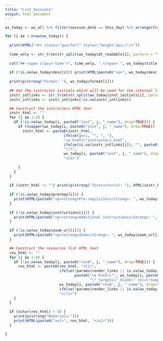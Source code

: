 ```yaml
---
title: "List_Sessions"
output: html_document
---
```


```r
ws_today <- ws_all %>% filter(session_date == this_day) %>% arrange(track_dtsort, track_nameonly, wkshp_dtsort)

for (i in 1:nrow(ws_today)) {
  
  print(HTML("<hr class=\"quarter\" style=\"height:2px;\"/>"))
  
  time_only <- str_trim(str_split(ws_today$dt_readable[i], pattern = "\\|")[[1]][2])
  
  cat("## <span class='time'>", time_only, ".</span> ", ws_today$title[i], "\n", sep="")
  
  if (!is.na(ws_today$desc[i])) print(HTML(paste0("<p>", ws_today$desc[i], "</p>")))
  
  print(p(strong("Format: "), ws_today$format[i]))
  
  ## Get the instructor initials which will be used for the internal links
  instr_intlinks <- str_trim(str_split(ws_today$inst_initials[i], pattern = ",")[[1]])
  instr_intlinks <- instr_intlinks[!is.na(instr_intlinks)]

  ## Construct the instructors HTML text
  instr_html <- ""
  for (j in 1:3) {
    if (!is.na(ws_today[i, paste0("inst", j, "_name"), drop=TRUE])) {
      if (toupper(ws_today[i, paste0("inst", j, "_name"), drop=TRUE]) != "NA") {
        instr_html <- paste0(instr_html, 
                           ifelse(j==1, "", ", "),
                           "<a href=\"instructors.html",
                           ifelse(is.na(instr_intlinks[j]), "", paste0("#", instr_intlinks[j])),
                           "\">", 
                           ws_today[i, paste0("inst", j, "_name"), drop=TRUE], 
                           "</a>")
        
      }
    }
  }
  
  if (instr_html != "") print(p(strong("Instructor(s): "), HTML(instr_html)))
  
  if (!is.na(ws_today$prereqs[i])) {
    print(HTML(paste0("<p><strong>Pre-requisites</strong>: ", ws_today$prereqs[i], "</p>")))
  }
  
  if (!is.na(ws_today$instructions[i])) {
    print(HTML(paste0("<p><strong>Additional instructions</strong>: ", ws_today$instructions[i], "</p>")))
  }

  if (!is.na(ws_today$zoom_url[i])) {
    print(HTML(paste0("<p><strong>Zoom</strong>: ", ws_today$zoom_url[i], "</p>")))
  }

  ## Construct the resources list HTML text
  res_html <- ""
  for (j in 1:4) {
    if (!is.na(ws_today[i, paste0("res0", j, "_name"), drop=TRUE])) {
      res_html <- paste0(res_html, "<li>",
                         ifelse(!params$render_links || is.na(ws_today[i, paste0("res0", j, "_url"), drop=TRUE]), "", 
                                paste0("<a href=\"", ws_today[i, paste0("res0", j, "_url"), drop=TRUE], 
                                       "\" target=\"_blank\" rel=\"noopener\">")),
                         ws_today[i, paste0("res0", j, "_name"), drop=TRUE],
                         ifelse(!params$render_links || is.na(ws_today[i, paste0("res0", j, "_url"), drop=TRUE]), "", "</a>"), 
                         "</li>")
    }
  }
  
  if (nchar(res_html) > 0) {
    print(p(strong("Materials:")))
    print(HTML(paste0("<ul>", res_html, "</ul>")))
  }

}

```
